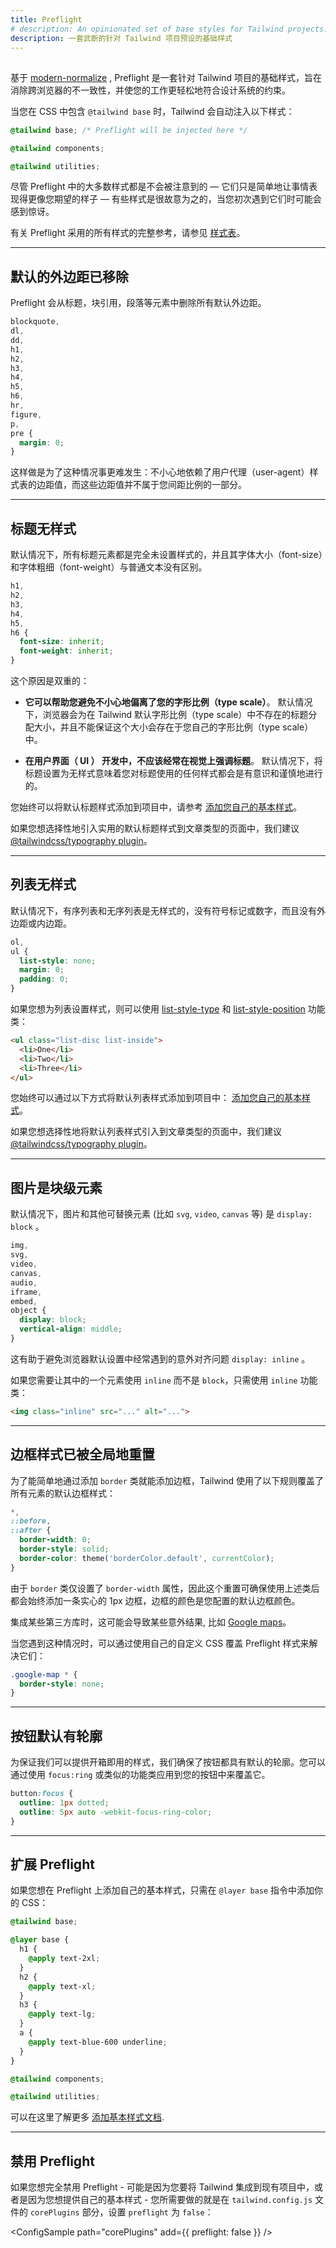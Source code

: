 ```yaml
---
title: Preflight
# description: An opinionated set of base styles for Tailwind projects.
description: 一套武断的针对 Tailwind 项目预设的基础样式
---
```



<!-- ## <Heading hidden>Overview</Heading> -->
## <Heading hidden>概览</Heading>

<!-- Built on top of [modern-normalize](https://github.com/sindresorhus/modern-normalize), Preflight is a set of base styles for Tailwind projects that are designed to smooth over cross-browser inconsistencies and make it easier for you to work within the constraints of your design system. -->
基于 [modern-normalize](https://github.com/sindresorhus/modern-normalize) , Preflight 是一套针对 Tailwind 项目的基础样式，旨在消除跨浏览器的不一致性，并使您的工作更轻松地符合设计系统的约束。

<!-- Tailwind automatically injects these styles when you include `@tailwind base` in your CSS: -->
当您在 CSS 中包含 `@tailwind base` 时，Tailwind 会自动注入以下样式：

```css
@tailwind base; /* Preflight will be injected here */

@tailwind components;

@tailwind utilities;
```

<!-- While most of the styles in Preflight are meant to go unnoticed — they simply make things behave more like you'd expect them to — some are more opinionated and can be surprising when you first encounter them. -->
尽管 Preflight 中的大多数样式都是不会被注意到的 — 它们只是简单地让事情表现得更像您期望的样子 — 有些样式是很故意为之的，当您初次遇到它们时可能会感到惊讶。

<!-- For a complete reference of all the styles applied by Preflight, [see the stylesheet](https://unpkg.com/tailwindcss@^2/dist/base.css). -->
有关 Preflight 采用的所有样式的完整参考，请参见 [样式表](https://unpkg.com/tailwindcss@^2/dist/base.css)。

---

<!-- ## Default margins are removed -->
## 默认的外边距已移除

<!-- Preflight removes all of the default margins from elements like headings, blockquotes, paragraphs, etc. -->
Preflight 会从标题，块引用，段落等元素中删除所有默认外边距。

```css
blockquote,
dl,
dd,
h1,
h2,
h3,
h4,
h5,
h6,
hr,
figure,
p,
pre {
  margin: 0;
}
```

<!-- This makes it harder to accidentally rely on margin values applied by the user-agent stylesheet that are not part of your spacing scale. -->
这样做是为了这种情况事更难发生：不小心地依赖了用户代理（user-agent）样式表的边距值，而这些边距值并不属于您间距比例的一部分。

---

<!-- ## Headings are unstyled -->
## 标题无样式

<!-- All heading elements are completely unstyled by default, and have the same font-size and font-weight as normal text. -->
默认情况下，所有标题元素都是完全未设置样式的，并且其字体大小（font-size）和字体粗细（font-weight）与普通文本没有区别。


```css
h1,
h2,
h3,
h4,
h5,
h6 {
  font-size: inherit;
  font-weight: inherit;
}
```

<!-- The reason for this is two-fold: -->
这个原因是双重的：

<!-- - **It helps you avoid accidentally deviating from your type scale**. By default, the browsers assigns sizes to headings that don't exist in Tailwind's default type scale, and aren't guaranteed to exist in your own type scale. -->
- **它可以帮助您避免不小心地偏离了您的字形比例（type scale）**。 默认情况下，浏览器会为在 Tailwind 默认字形比例（type scale）中不存在的标题分配大小，并且不能保证这个大小会存在于您自己的字形比例（type scale）中。
<!-- - **In UI development, headings should often be visually de-emphasized**. Making headings unstyled by default means any styling you apply to headings happens consciously and deliberately. -->
- **在用户界面（ UI ） 开发中，不应该经常在视觉上强调标题**。 默认情况下，将标题设置为无样式意味着您对标题使用的任何样式都会是有意识和谨慎地进行的。

<!-- You can always add default header styles to your project by [adding your own base styles](/docs/adding-base-styles). -->
您始终可以将默认标题样式添加到项目中，请参考 [添加您自己的基本样式](/docs/adding-base-styles)。

<!-- If you'd like to selectively introduce sensible default heading styles into article-style parts of a page, we recommend the [@tailwindcss/typography plugin](/docs/typography-plugin/). -->
如果您想选择性地引入实用的默认标题样式到文章类型的页面中，我们建议 [@tailwindcss/typography plugin](/docs/typography-plugin/)。

---

<!-- ## Lists are unstyled -->
## 列表无样式

<!-- Ordered and unordered lists are unstyled by default, with no bullets/numbers and no margin or padding. -->
默认情况下，有序列表和无序列表是无样式的，没有符号标记或数字，而且没有外边距或内边距。


```css
ol,
ul {
  list-style: none;
  margin: 0;
  padding: 0;
}
```

<!-- If you'd like to style a list, you can do so using the [list-style-type](/docs/list-style-type) and [list-style-position](/docs/list-style-position) utilities: -->
如果您想为列表设置样式，则可以使用 [list-style-type](/docs/list-style-type) 和 [list-style-position](/docs/list-style-position)  功能类：

```html
<ul class="list-disc list-inside">
  <li>One</li>
  <li>Two</li>
  <li>Three</li>
</ul>
```

<!-- You can always add default list styles to your project by [adding your own base styles](/docs/adding-base-styles). -->
您始终可以通过以下方式将默认列表样式添加到项目中： [添加您自己的基本样式](/docs/adding-base-styles)。

<!-- If you'd like to selectively introduce default list styles into article-style parts of a page, we recommend the [@tailwindcss/typography plugin](/docs/typography-plugin/). -->
如果您想选择性地将默认列表样式引入到文章类型的页面中，我们建议 [@tailwindcss/typography plugin](/docs/typography-plugin/)。

---

<!-- ## Images are block-level -->
## 图片是块级元素

<!-- Images and other replaced elements (like `svg`, `video`, `canvas`, and others) are `display: block` by default. -->
默认情况下，图片和其他可替换元素 (比如 `svg`, `video`, `canvas` 等) 是 `display: block` 。

```css
img,
svg,
video,
canvas,
audio,
iframe,
embed,
object {
  display: block;
  vertical-align: middle;
}
```

<!-- This helps to avoid unexpected alignment issues that you often run into using the browser default of `display: inline`. -->
这有助于避免浏览器默认设置中经常遇到的意外对齐问题 `display: inline` 。

<!-- If you ever need to make one of these elements `inline` instead of `block`, simply use the `inline` utility: -->
如果您需要让其中的一个元素使用 `inline` 而不是 `block`，只需使用 `inline` 功能类：

```html
<img class="inline" src="..." alt="...">
```

---

<!-- ## Border styles are reset globally -->
## 边框样式已被全局地重置

<!-- In order to make it easy to add a border by simply adding the `border` class, Tailwind overrides the default border styles for all elements with the following rules: -->
为了能简单地通过添加 `border` 类就能添加边框，Tailwind 使用了以下规则覆盖了所有元素的默认边框样式：

```css
*,
::before,
::after {
  border-width: 0;
  border-style: solid;
  border-color: theme('borderColor.default', currentColor);
}
```

<!-- Since the `border` class only sets the `border-width` property, this reset ensures that adding that class always adds a solid 1px border using your configured default border color. -->
由于 `border` 类仅设置了 `border-width` 属性，因此这个重置可确保使用上述类后都会始终添加一条实心的 1px 边框，边框的颜色是您配置的默认边框颜色。

<!-- This can cause some unexpected results when integrating certain third-party libraries, like [Google maps](https://github.com/tailwindlabs/tailwindcss/issues/484) for example. -->
集成某些第三方库时，这可能会导致某些意外结果, 比如 [Google maps](https://github.com/tailwindlabs/tailwindcss/issues/484)。

<!-- When you run into situations like this, you can work around them by overriding the Preflight styles with your own custom CSS: -->
当您遇到这种情况时，可以通过使用自己的自定义 CSS 覆盖 Preflight 样式来解决它们：

```css
.google-map * {
  border-style: none;
}
```

---

<!-- ## Buttons have a default outline -->
## 按钮默认有轮廓

<!-- To ensure that we provide accessible styles out of the box, we made sure
that buttons have a default outline. You can of course override this by
applying `focus:ring` or similar utilities to your buttons. -->
为保证我们可以提供开箱即用的样式，我们确保了按钮都具有默认的轮廓。您可以通过使用 `focus:ring` 或类似的功能类应用到您的按钮中来覆盖它。


```css
button:focus {
  outline: 1px dotted;
  outline: 5px auto -webkit-focus-ring-color;
}
```

---

<!-- ## Extending Preflight -->
## 扩展 Preflight

<!-- If you'd like to add your own base styles on top of Preflight, simply add them to your CSS within a `@layer base` directive: -->
如果您想在 Preflight 上添加自己的基本样式，只需在 `@layer base` 指令中添加你的 CSS：

```css
@tailwind base;

@layer base {
  h1 {
    @apply text-2xl;
  }
  h2 {
    @apply text-xl;
  }
  h3 {
    @apply text-lg;
  }
  a {
    @apply text-blue-600 underline;
  }
}

@tailwind components;

@tailwind utilities;
```

<!-- Learn more in the [adding base styles documentation](/docs/adding-base-styles). -->
可以在这里了解更多 [添加基本​​样式文档](/docs/adding-base-styles).

---

<!-- ## Disabling Preflight -->
## 禁用 Preflight

<!-- If you'd like to completely disable Preflight — perhaps because you're integrating Tailwind into an existing project or because you'd like to provide your own base styles — all you need to do is set `preflight` to `false` in the `corePlugins` section of your `tailwind.config.js` file: -->
如果您想完全禁用 Preflight - 可能是因为您要将 Tailwind 集成到现有项目中，或者是因为您想提供自己的基本样式 - 您所需要做的就是在 `tailwind.config.js` 文件的 `corePlugins` 部分，设置 `preflight` 为 `false`：

<ConfigSample
  path="corePlugins"
  add={{ preflight: false }}
/>
